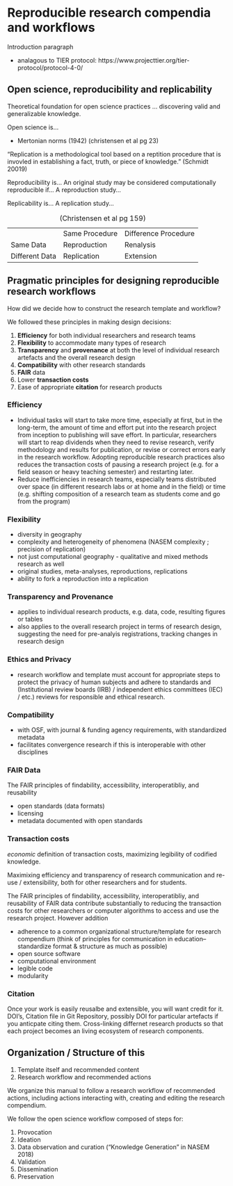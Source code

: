 # Reproducible research compendia and workflows 

Introduction paragraph

- analagous to TIER protocol: https://www.projecttier.org/tier-protocol/protocol-4-0/ 

## Open science, reproducibility and replicability

Theoretical foundation for open science practices ... discovering valid and generalizable knowledge. 

Open science is...

-   Mertonian norms (1942) (christensen et al pg 23)

"Replication is a methodological tool based on a reptition procedure that is invovled in establishing a fact, truth, or piece of knowledge." (Schmidt 20019)

Reproducibility is... An original study may be considered computationally reproducible if... A reproduction study...

Replicability is... A replication study...

|                |                |                      |
|----------------|----------------|----------------------|
|                | Same Procedure | Difference Procedure |
| Same Data      | Reproduction   | Renalysis            |
| Different Data | Replication    | Extension            |

: (Christensen et al pg 159)

## Pragmatic principles for designing reproducible research workflows

How did we decide how to construct the research template and workflow?

We followed these principles in making design decisions:

1.  **Efficiency** for both individual researchers and research teams
2.  **Flexibility** to accommodate many types of research
3.  **Transparency** and **provenance** at both the level of individual research artefacts and the overall research design
4.  **Compatibility** with other research standards
5.  **FAIR** data
6.  Lower **transaction costs**
7.  Ease of appropriate **citation** for research products

### Efficiency

-   Individual tasks will start to take more time, especially at first, but in the long-term, the amount of time and effort put into the research project from inception to publishing will save effort. In particular, researchers will start to reap dividends when they need to revise research, verify methodology and results for publication, or revise or correct errors early in the research workflow. Adopting reproducible research practices also reduces the transaction costs of pausing a research project (e.g. for a field season or heavy teaching semester) and restarting later.
- Reduce inefficiencies in research teams, especially teams distributed over space (in different research labs or at home and in the field) or time (e.g. shifting composition of a research team as students come and go from the program)

### Flexibility

- diversity in geography
- complexity and heterogeneity of phenomena (NASEM complexity ; precision of replication)
- not just computational geography - qualitative and mixed methods research as well
- original studies, meta-analyses, reproductions, replications
- ability to fork a reproduction into a replication

### Transparency and Provenance

- applies to individual research products, e.g. data, code, resulting figures or tables
- also applies to the overall research project in terms of research design, suggesting the need for pre-analyis registrations, tracking changes in research design

### Ethics and Privacy

- research workflow and template must account for appropriate steps to protect the privacy of human subjects and adhere to standards and  (Institutional review boards (IRB) / independent ethics committees (IEC) / etc.) reviews for responsible and ethical research.

### Compatibility

- with OSF, with journal & funding agency requirements, with standardized metadata
- facilitates convergence research if this is interoperable with other disciplines

### FAIR Data

The FAIR principles of findability, accessibility, interoperatibliy, and reusability

- open standards (data formats)
- licensing
- metadata documented with open standards

### Transaction costs

*economic* definition of transaction costs, maximizing legibility of codified knowledge.

Maximixing efficiency and transparency of research communication and re-use / extensibility, both for other researchers and for students.

The FAIR principles of findability, accessibility, interoperatibliy, and reusability of FAIR data contribute substantially to reducing the transaction costs for other researchers or computer algorithms to access and use the research project. However addition

- adherence to a common organizational structure/template for research compendium (think of principles for communication in education-- standardize format & structure as much as possible)
- open source software
- computational environment
- legible code
- modularity

### Citation

Once your work is easily reusalbe and extensible, you will want credit for it. DOI's, Citation file in Git Repository, possibly DOI for particular artefacts if you anticpate citing them. Cross-linking differnet research products so that each project becomes an living ecosystem of research components.

## Organization / Structure of this 

1. Template itself and recommended content
1. Research workflow and recommended actions

We organize this manual to follow a research workflow of recommended actions, including actions interacting with, creating and editing the research compendium.

We follow the open science workflow composed of steps for:

1. Provocation
1. Ideation
1. Data observation and curation ("Knowledge Generation" in NASEM 2018)
1. Validation
1. Dissemination
1. Preservation
